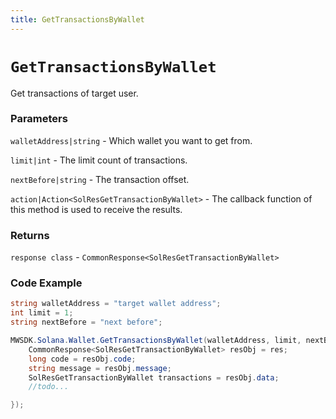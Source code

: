 ```yaml
---
title: GetTransactionsByWallet
---
```


# `GetTransactionsByWallet`

Get transactions of target user.
### Parameters
`walletAddress|string` - Which wallet you want to get from.

`limit|int` -  The limit count of transactions.

`nextBefore|string` - The transaction offset.

`action|Action<SolResGetTransactionByWallet>` - The callback function of this method is used to receive the results.

### Returns
`response class` - `CommonResponse<SolResGetTransactionByWallet>`

### Code Example
```csharp
string walletAddress = "target wallet address";
int limit = 1;
string nextBefore = "next before";

MWSDK.Solana.Wallet.GetTransactionsByWallet(walletAddress, limit, nextBefore, (res) => {
    CommonResponse<SolResGetTransactionByWallet> resObj = res;
    long code = resObj.code;
    string message = resObj.message;
    SolResGetTransactionByWallet transactions = resObj.data;
    //todo...

});
```